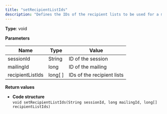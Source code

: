 ```yaml
---
title: "setRecipientListIds"
description: "Defines the IDs of the recipient lists to be used for a mailing in Optimizely Campaign."
---
```


**Type**: void

**Parameters**

| Name             | Type      | Value                      |
| ---------------- | --------- | -------------------------- |
| sessionId        | String    | ID of the session          |
| mailingId        | long      | ID of the mailing          |
| recipientListIds | long\[ \] | IDs of the recipient lists |

**Return values**

* **Code structure**  
`void setRecipientListIds(String sessionId, long mailingId, long[] recipientListIds)  
`